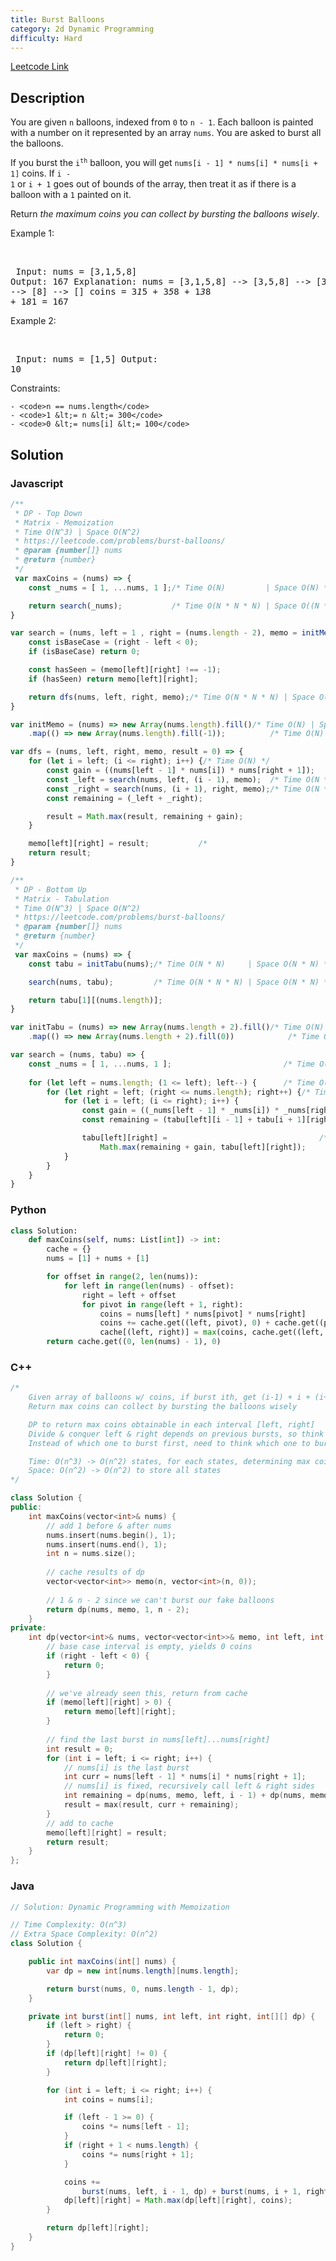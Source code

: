 ```yaml
---
title: Burst Balloons
category: 2d Dynamic Programming
difficulty: Hard
---
```


<Callout>

[Leetcode Link](https://leetcode.com/problems/burst-balloons)

</Callout>

## Description
You are given <code>n</code> balloons, indexed from <code>0</code> to <code>n - 1</code>. Each balloon is painted with a number on it represented by an array <code>nums</code>. You are asked to burst all the balloons.

If you burst the <code>i<sup>th</sup></code> balloon, you will get <code>nums[i - 1] * nums[i] * nums[i + 1]</code> coins. If <code>i - 1</code> or <code>i + 1</code> goes out of bounds of the array, then treat it as if there is a balloon with a <code>1</code> painted on it.

Return *the maximum coins you can collect by bursting the balloons wisely*.

 
Example 1:

<br /><pre className="overflow-x-auto">
Input: nums = [3,1,5,8]
Output: 167
Explanation:
nums = [3,1,5,8] --&gt; [3,5,8] --&gt; [3,8] --&gt; [8] --&gt; []
coins =  3*1*5    +   3*5*8   +  1*3*8  + 1*8*1 = 167</pre>

Example 2:

<br /><pre className="overflow-x-auto">
Input: nums = [1,5]
Output: 10
</pre>

 
Constraints:


	- <code>n == nums.length</code>
	- <code>1 &lt;= n &lt;= 300</code>
	- <code>0 &lt;= nums[i] &lt;= 100</code>



## Solution

### Javascript
```javascript
/**
 * DP - Top Down
 * Matrix - Memoization
 * Time O(N^3) | Space O(N^2)
 * https://leetcode.com/problems/burst-balloons/
 * @param {number[]} nums
 * @return {number}
 */
 var maxCoins = (nums) => {
    const _nums = [ 1, ...nums, 1 ];/* Time O(N)         | Space O(N) */

    return search(_nums);           /* Time O(N * N * N) | Space O((N * N) + HEIGHT) */
}

var search = (nums, left = 1 , right = (nums.length - 2), memo = initMemo(nums)) => {
    const isBaseCase = (right - left < 0);
    if (isBaseCase) return 0;

    const hasSeen = (memo[left][right] !== -1);
    if (hasSeen) return memo[left][right];

    return dfs(nums, left, right, memo);/* Time O(N * N * N) | Space O((N * N) + HEIGHT) */
}

var initMemo = (nums) => new Array(nums.length).fill()/* Time O(N) | Space O(N) */
    .map(() => new Array(nums.length).fill(-1));          /* Time O(N) | Space O(N) */

var dfs = (nums, left, right, memo, result = 0) => {
    for (let i = left; (i <= right); i++) {/* Time O(N) */
        const gain = ((nums[left - 1] * nums[i]) * nums[right + 1]);
        const _left = search(nums, left, (i - 1), memo);  /* Time O(N * N) | Space O(HEIGHT) */
        const _right = search(nums, (i + 1), right, memo);/* Time O(N * N) | Space O(HEIGHT) */
        const remaining = (_left + _right);

        result = Math.max(result, remaining + gain);
    }

    memo[left][right] = result;           /*                               | Space O(N * N) */
    return result;
}

/**
 * DP - Bottom Up
 * Matrix - Tabulation
 * Time O(N^3) | Space O(N^2)
 * https://leetcode.com/problems/burst-balloons/
 * @param {number[]} nums
 * @return {number}
 */
 var maxCoins = (nums) => {
    const tabu = initTabu(nums);/* Time O(N * N)     | Space O(N * N) */

    search(nums, tabu);         /* Time O(N * N * N) | Space O(N * N) */

    return tabu[1][(nums.length)];
}

var initTabu = (nums) => new Array(nums.length + 2).fill()/* Time O(N) | Space O(N) */
    .map(() => new Array(nums.length + 2).fill(0))            /* Time O(N) | Space O(N) */

var search = (nums, tabu) => {
    const _nums = [ 1, ...nums, 1 ];                         /* Time O(N) | Space O(N) */
    
    for (let left = nums.length; (1 <= left); left--) {      /* Time O(N) */
        for (let right = left; (right <= nums.length); right++) {/* Time O(N) */
            for (let i = left; (i <= right); i++) {
                const gain = ((_nums[left - 1] * _nums[i]) * _nums[right + 1]);
                const remaining = (tabu[left][i - 1] + tabu[i + 1][right]);

                tabu[left][right] =                                  /*   | Space O(N * N) */
                    Math.max(remaining + gain, tabu[left][right]);
            }
        }
    }
}
```
### Python
```python
class Solution:
    def maxCoins(self, nums: List[int]) -> int:
        cache = {}
        nums = [1] + nums + [1]

        for offset in range(2, len(nums)):
            for left in range(len(nums) - offset):
                right = left + offset
                for pivot in range(left + 1, right):
                    coins = nums[left] * nums[pivot] * nums[right]
                    coins += cache.get((left, pivot), 0) + cache.get((pivot, right), 0)
                    cache[(left, right)] = max(coins, cache.get((left, right), 0))
        return cache.get((0, len(nums) - 1), 0)

```
### C++
```cpp
/*
    Given array of balloons w/ coins, if burst ith, get (i-1) + i + (i+1) coins
    Return max coins can collect by bursting the balloons wisely

    DP to return max coins obtainable in each interval [left, right]
    Divide & conquer left & right depends on previous bursts, so think backwards
    Instead of which one to burst first, need to think which one to burst last

    Time: O(n^3) -> O(n^2) states, for each states, determining max coins is O(n)
    Space: O(n^2) -> O(n^2) to store all states
*/

class Solution {
public:
    int maxCoins(vector<int>& nums) {
        // add 1 before & after nums
        nums.insert(nums.begin(), 1);
        nums.insert(nums.end(), 1);
        int n = nums.size();
        
        // cache results of dp
        vector<vector<int>> memo(n, vector<int>(n, 0));
        
        // 1 & n - 2 since we can't burst our fake balloons
        return dp(nums, memo, 1, n - 2);
    }
private:
    int dp(vector<int>& nums, vector<vector<int>>& memo, int left, int right) {
        // base case interval is empty, yields 0 coins
        if (right - left < 0) {
            return 0;
        }
        
        // we've already seen this, return from cache
        if (memo[left][right] > 0) {
            return memo[left][right];
        }
        
        // find the last burst in nums[left]...nums[right]
        int result = 0;
        for (int i = left; i <= right; i++) {
            // nums[i] is the last burst
            int curr = nums[left - 1] * nums[i] * nums[right + 1];
            // nums[i] is fixed, recursively call left & right sides
            int remaining = dp(nums, memo, left, i - 1) + dp(nums, memo, i + 1, right);
            result = max(result, curr + remaining);
        }
        // add to cache
        memo[left][right] = result;
        return result;
    }
};

```
### Java
```java
// Solution: Dynamic Programming with Memoization

// Time Complexity: O(n^3)
// Extra Space Complexity: O(n^2)
class Solution {

    public int maxCoins(int[] nums) {
        var dp = new int[nums.length][nums.length];

        return burst(nums, 0, nums.length - 1, dp);
    }

    private int burst(int[] nums, int left, int right, int[][] dp) {
        if (left > right) {
            return 0;
        }
        if (dp[left][right] != 0) {
            return dp[left][right];
        }

        for (int i = left; i <= right; i++) {
            int coins = nums[i];

            if (left - 1 >= 0) {
                coins *= nums[left - 1];
            }
            if (right + 1 < nums.length) {
                coins *= nums[right + 1];
            }

            coins +=
                burst(nums, left, i - 1, dp) + burst(nums, i + 1, right, dp);
            dp[left][right] = Math.max(dp[left][right], coins);
        }

        return dp[left][right];
    }
}

```


